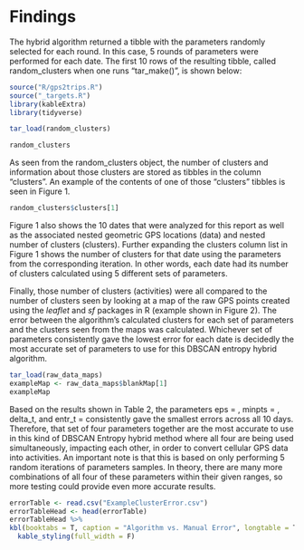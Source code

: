 # Findings

The hybrid algorithm returned a tibble with the parameters randomly selected for each round. In this case, 5 rounds of parameters were performed for each date. The first 10 rows of the resulting tibble, called random_clusters when one runs "tar_make()", is shown below:

```r
source("R/gps2trips.R")
source("_targets.R")
library(kableExtra)
library(tidyverse)

tar_load(random_clusters)

random_clusters

```

As seen from the random_clusters object, the number of clusters and information about those clusters are stored as tibbles in the column "clusters". An example of the contents of one of those "clusters" tibbles is seen in Figure 1.

```r

random_clusters$clusters[1]
```

Figure 1 also shows the 10 dates that were analyzed for this report as well as the associated nested geometric GPS locations (data) and nested number of clusters (clusters). Further expanding the clusters column list in Figure 1 shows the number of clusters for that date using the parameters from the corresponding iteration. In other words, each date had its number of clusters calculated using 5 different sets of parameters. 

Finally, those number of clusters (activities) were all compared to the number of clusters seen by looking at a map of the raw GPS points created using the *leaflet* and *sf* packages in R (example shown in Figure 2). The error between the algorithm's calculated clusters for each set of parameters and the clusters seen from the maps was calculated. Whichever set of parameters consistently gave the lowest error for each date is decidedly the most accurate set of parameters to use for this DBSCAN entropy hybrid algorithm.

```r
tar_load(raw_data_maps)
exampleMap <- raw_data_maps$blankMap[1]
exampleMap

```


Based on the results shown in Table 2, the parameters eps = , minpts = , delta_t, and entr_t = consistently gave the smallest errors across all 10 days. Therefore, that set of four parameters together are the most accurate to use in this kind of DBSCAN Entropy hybrid method where all four are being used simultaneously, impacting each other, in order to convert cellular GPS data into activities. An important note is that this is based on only performing 5 random iterations of parameters samples. In theory, there are many more combinations of all four of these parameters within their given ranges, so more testing could provide even more accurate results. 

```r
errorTable <- read.csv("ExampleClusterError.csv")
errorTableHead <- head(errorTable)
errorTableHead %>%
kbl(booktabs = T, caption = "Algorithm vs. Manual Error", longtable = T) %>%
  kable_styling(full_width = F)
```

